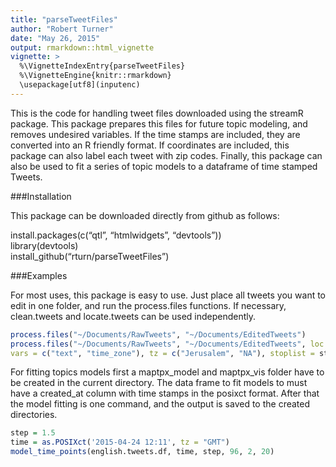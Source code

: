 ```yaml
---
title: "parseTweetFiles"
author: "Robert Turner"
date: "May 26, 2015"
output: rmarkdown::html_vignette
vignette: >
  %\VignetteIndexEntry{parseTweetFiles}
  %\VignetteEngine{knitr::rmarkdown}
  \usepackage[utf8](inputenc)
---
```

This is the code for handling tweet files downloaded using the streamR package. This package prepares this files for future topic modeling, and removes undesired variables. If the time stamps are included, they are converted into an R friendly format. If coordinates are included, this package can also label each tweet with zip codes. Finally, this package can also
be used to fit a series of topic models to a dataframe of time stamped Tweets.

###Installation

This package can be downloaded directly from github as follows:

install.packages(c("qtl", "htmlwidgets", "devtools"))  
library(devtools)  
install_github("rturn/parseTweetFiles")  

###Examples

For most uses, this package is easy to use. Just place all tweets you want to edit in one folder, and run the process.files functions. If necessary, clean.tweets and locate.tweets can be used independently.

```r
process.files("~/Documents/RawTweets", "~/Documents/EditedTweets")
process.files("~/Documents/RawTweets", "~/Documents/EditedTweets", loc = TRUE, 
vars = c("text", "time_zone"), tz = c("Jerusalem", "NA"), stoplist = stoplist)
```

For fitting topics models first a maptpx_model and maptpx_vis folder have to be created in the current directory. The data
frame to fit models to must have a created_at column with time stamps in the posixct format. After that the model fitting
is one command, and the output is saved to the created directories.

```r
step = 1.5
time = as.POSIXct('2015-04-24 12:11', tz = "GMT")
model_time_points(english.tweets.df, time, step, 96, 2, 20)
```
